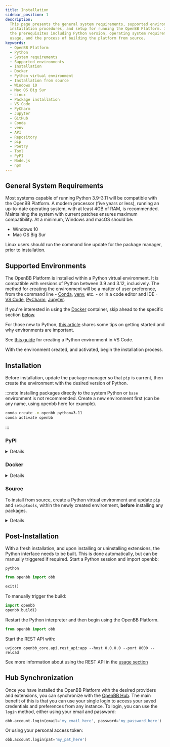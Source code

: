 ```yaml
---
title: Installation
sidebar_position: 1
description:
  This page presents the general system requirements, supported environments,
  installation procedures, and setup for running the OpenBB Platform. It discusses
  the prerequisites including Python version, operating system requirements, Docker
  usage, and the process of building the platform from source.
keywords:
  - OpenBB Platform
  - Python
  - System requirements
  - Supported environments
  - Installation
  - Docker
  - Python virtual environment
  - Installation from source
  - Windows 10
  - Mac OS Big Sur
  - Linux
  - Package installation
  - VS Code
  - PyCharm
  - Jupyter
  - GitHub
  - Conda
  - venv
  - API
  - Repository
  - pip
  - Poetry
  - Toml
  - PyPI
  - Node.js
  - npm
---
```



<HeadTitle title="Installation | OpenBB Platform Docs" />

## General System Requirements

Most systems capable of running Python 3.9-3.11 will be compatible with the OpenBB Platform. A modern processor (five years or less), running an up-to-date operating system, with at least 4GB of RAM, is recommended. Maintaining the system with current patches ensures maximum compatibility. At a minimum, Windows and macOS should be:

- Windows 10
- Mac OS Big Sur

Linux users should run the command line update for the package manager, prior to installation.

## Supported Environments

The OpenBB Platform is installed within a Python virtual environment. It is compatible with versions of Python between 3.9 and 3.12, inclusively. The method for creating the environment will be a matter of user preference, from the command line - [Conda](https://docs.conda.io/projects/miniconda/en/latest/miniconda-install.html), [venv](https://docs.python.org/3/library/venv.html), etc. - or in a code editor and IDE - [VS Code](https://code.visualstudio.com/docs/languages/python), [PyCharm](https://www.jetbrains.com/pycharm/), [Jupyter](https://jupyter.org/).

If you're interested in using the [Docker](/platform/installation#docker) container, skip ahead to the specific section [below](/platform/installation#docker).

For those new to Python, [this article](https://www.infoworld.com/article/3306656/python-virtualenv-and-venv-dos-and-donts.html) shares some tips on getting started and why environments are important.

See [this guide](https://code.visualstudio.com/docs/python/environments) for creating a Python environment in VS Code.

With the environment created, and activated, begin the installation process.

## Installation

Before installation, update the package manager so that `pip` is current, then create the environment with the desired version of Python.

:::note
Installing packages directly to the system Python or `base` environment is not recommended. Create a new environment first (can be any name, using openbb here for example).

```bash
conda create -n openbb python=3.11
conda activate openbb
```

:::

### PyPI

<details>
Install from PyPI with:

```console
pip install openbb
```

This will install the core OpenBB Platform, along with officially supported extensions and providers.

To install all extensions and providers (both officially supported and community maintained ones):

```console
pip install openbb[all]
```

:::tip
In a macOS `zsh` Terminal shell, add quotation marks around the library name.

`"openbb[all]"`
:::

To install a single extension:

```console
pip install openbb[charting]
```

```console
pip install openbb[ta]
```

Or install a single provider:

```console
pip install openbb[yfinance]
```

To install the Nightly distribution (this installs all extras by default):

```console
pip install openbb-nightly
```

From your python interpreter, import the OpenBB Platform:

```console
from openbb import obb
```

:::warning
This import statement is required due to the statefulness of the obb package. There is currently no support for imports such as:

```console
from openbb.obb.equity import *
```

:::

When the package is imported, any installed extensions will be discovered, imported and available for use.

:::note
Currently if you wish to have the bare-bones openbb package with no extensions or providers, you can install with:

```console
pip install openbb-core && pip install openbb --no-deps
```

:::

To update the package:

```console
pip install --upgrade openbb
```

To update all extensions and providers:

```console
pip install --upgrade openbb[all]
```

If you want to uninstall the package and all its dependencies:

```console
pip uninstall openbb[all]
```

</details>

### Docker

<details>
You can install and run the Platform from [GitHub Container Registry](https://github.com/OpenBB-finance/OpenBB/pkgs/container/openbb-platform) with:

```bash
docker run --rm -p 8000:8000 -v ~/.openbb_platform:/root/.openbb_platform ghcr.io/openbb-finance/openbb-platform:latest
```

Alternatively, we provide a `platform.dockerfile` on [GitHub](https://github.com/OpenBB-finance/OpenBB).

Run the following command from the repo root to build the image:

```bash
docker build -f build/docker/platform.dockerfile -t openbb-platform:latest .
```

To run it:

```bash
docker run --rm -p 8000:8000 -v ~/.openbb_platform:/root/.openbb_platform openbb-platform:latest
```

This will mount the local `~/.openbb_platform` directory into the Docker container to use with the API keys and preferences from there, and it will expose the API on port `8000`.

</details>

### Source

To install from source, create a Python virtual environment and update `pip` and `setuptools`, within the newly created environment, **before** installing any packages.

<details>
To build the OpenBB Platform from the source code, first install `git`:

```console
pip install git
```

Next, clone the repository from GitHub:

```console
git clone git@github.com:OpenBB-finance/OpenBB.git
```

When it is done, checkout the branch where the code is living:

```console
git checkout develop
```

Then, `cd` into the directory:

```console
cd openbb_platform
```

Install required packages

```console
pip install poetry
```

Finally, run the developer installation script:

```console
python dev_install.py
```

:::note
To install all extensions and providers, run: `python dev_install.py -e`
:::

</details>

## Post-Installation

With a fresh installation, and upon installing or uninstalling extensions, the Python interface needs to be built. This is done automatically, but can be manually triggered if required. Start a Python session and import openbb:

```console
python
```

```python
from openbb import obb

exit()
```

To manually trigger the build:

```python
import openbb
openbb.build()
```

Restart the Python interpreter and then begin using the OpenBB Platform.

```python
from openbb import obb
```

Start the REST API with:

```console
uvicorn openbb_core.api.rest_api:app --host 0.0.0.0 --port 8000 --reload
```

See more information about using the REST API in the [usage section](/platform/user_guides/rest_api)

## Hub Synchronization

Once you have installed the OpenBB Platform with the desired providers and extensions, you can synchronize with the [OpenBB Hub](https://my.openbb.co/app/hub). The main benefit of this is that you can use your single login to access your saved credentials and preferences from any instance. To login, you can use the `login` method, either using your email and password:

```python
obb.account.login(email='my_email_here', password='my_password_here')
```

Or using your personal access token:

```python
obb.account.login(pat='my_pat_here')
```

